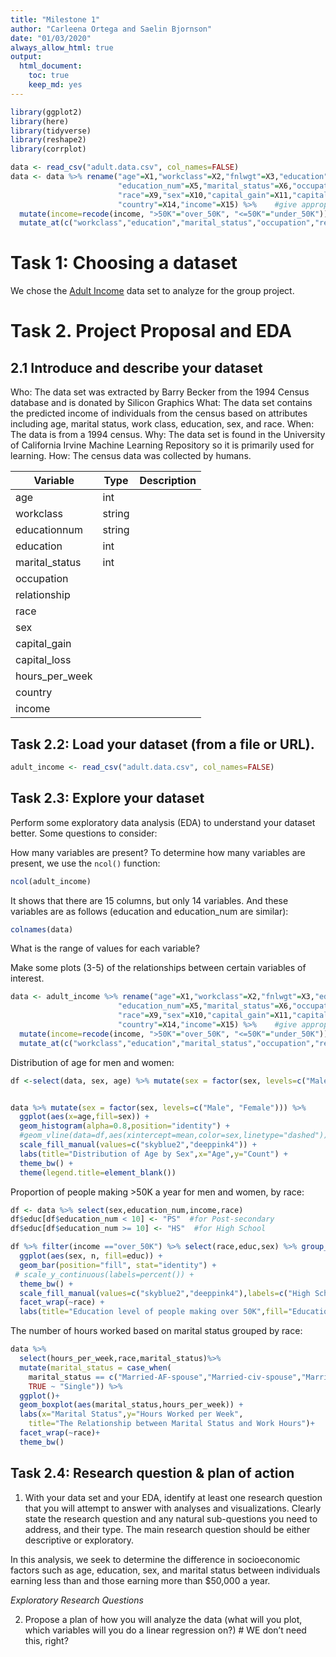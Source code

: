 ```yaml
---
title: "Milestone 1"
author: "Carleena Ortega and Saelin Bjornson"
date: "01/03/2020"
always_allow_html: true
output: 
  html_document:
    toc: true
    keep_md: yes
---
```


```r
library(ggplot2)
library(here)
library(tidyverse)
library(reshape2)
library(corrplot)
```

```r
data <- read_csv("adult.data.csv", col_names=FALSE)
data <- data %>% rename("age"=X1,"workclass"=X2,"fnlwgt"=X3,"education"=X4,
                        "education_num"=X5,"marital_status"=X6,"occupation"=X7,"relationship"=X8,
                        "race"=X9,"sex"=X10,"capital_gain"=X11,"capital_loss"=X12,"hours_per_week"=X13,
                        "country"=X14,"income"=X15) %>%    #give appropriate column names
  mutate(income=recode(income, ">50K"="over_50K", "<=50K"="under_50K")) %>%
  mutate_at(c("workclass","education","marital_status","occupation","relationship","race","sex","country"), funs(recode(., "?" = "NA")))   #replace "?" with NAs in categorical variables
```
# Task 1: Choosing a dataset

We chose the [Adult Income](https://archive.ics.uci.edu/ml/datasets/adult) data set to analyze for the group project.

# Task 2. Project Proposal and EDA

## 2.1 Introduce and describe your dataset

Who: The data set was extracted by Barry Becker from the 1994 Census database and is donated by Silicon Graphics 
What: The data set contains the predicted income of individuals from the census based on attributes including age, marital status, work class, education, sex, and race.
When: The data is from a 1994 census.
Why: The data set is found in the University of California Irvine Machine Learning Repository so it is primarily used for learning.
How: The census data was collected by humans.

|Variable|Type|Description|
|--------|-------|------|
|age|int||
|workclass|string||
|educationnum|string||
|education|int||
|marital_status|int||
|occupation|||
|relationship|||
|race|||
|sex|||
|capital_gain|||
|capital_loss|||
|hours_per_week|||
|country|||
|income|||


## Task 2.2: Load your dataset (from a file or URL).
```r
adult_income <- read_csv("adult.data.csv", col_names=FALSE)
```

## Task 2.3: Explore your dataset
Perform some exploratory data analysis (EDA) to understand your dataset better. Some questions to consider:

How many variables are present?
To determine how many variables are present, we use the `ncol()` function:
```r
ncol(adult_income)
```
It shows that there are 15 columns, but only 14 variables. And these variables are as follows (education and education_num are similar):
```r
colnames(data)
```

What is the range of values for each variable?


Make some plots (3-5) of the relationships between certain variables of interest.

```r
data <- adult_income %>% rename("age"=X1,"workclass"=X2,"fnlwgt"=X3,"education"=X4,
                        "education_num"=X5,"marital_status"=X6,"occupation"=X7,"relationship"=X8,
                        "race"=X9,"sex"=X10,"capital_gain"=X11,"capital_loss"=X12,"hours_per_week"=X13,
                        "country"=X14,"income"=X15) %>%    #give appropriate column names
  mutate(income=recode(income, ">50K"="over_50K", "<=50K"="under_50K")) %>%
  mutate_at(c("workclass","education","marital_status","occupation","relationship","race","sex","country"), funs(recode(., "?" = "NA")))   #replace "?" with NAs in categorical variables
```



Distribution of age for men and women:
```r
df <-select(data, sex, age) %>% mutate(sex = factor(sex, levels=c("Male", "Female"))) %>% group_by(sex)  %>% summarize(mean=mean(age))


data %>% mutate(sex = factor(sex, levels=c("Male", "Female"))) %>%
  ggplot(aes(x=age,fill=sex)) + 
  geom_histogram(alpha=0.8,position="identity") +
  #geom_vline(data=df,aes(xintercept=mean,color=sex,linetype="dashed"))+
  scale_fill_manual(values=c("skyblue2","deeppink4")) + 
  labs(title="Distribution of Age by Sex",x="Age",y="Count") +
  theme_bw() +
  theme(legend.title=element_blank())
```


Proportion of people making >50K a year for men and women, by race:
```r
df <- data %>% select(sex,education_num,income,race)
df$educ[df$education_num < 10] <- "PS"  #for Post-secondary
df$educ[df$education_num >= 10] <- "HS"  #for High School

df %>% filter(income =="over_50K") %>% select(race,educ,sex) %>% group_by(race,educ,sex) %>% tally() %>%
  ggplot(aes(sex, n, fill=educ)) +
  geom_bar(position="fill", stat="identity") +
 # scale_y_continuous(labels=percent()) +
  theme_bw() +
  scale_fill_manual(values=c("skyblue2","deeppink4"),labels=c("High School","Post-Secondary")) + 
  facet_wrap(~race) +
  labs(title="Education level of people making over 50K",fill="Education",y="Percent",x="Sex")
```

The number of hours worked based on marital status grouped by race:
```r
data %>% 
  select(hours_per_week,race,marital_status)%>%
  mutate(marital_status = case_when( 
    marital_status == c("Married-AF-spouse","Married-civ-spouse","Married-spouse-absent") ~ "Married",
    TRUE ~ "Single")) %>%
  ggplot()+
  geom_boxplot(aes(marital_status,hours_per_week)) +
  labs(x="Marital Status",y="Hours Worked per Week",
    title="The Relationship between Marital Status and Work Hours")+
  facet_wrap(~race)+
  theme_bw()
```

## Task 2.4: Research question & plan of action
1. With your data set and your EDA, identify at least one research question that you will attempt to answer with analyses and visualizations. Clearly state the research question and any natural sub-questions you need to address, and their type. The main research question should be either descriptive or exploratory.

In this analysis, we seek to determine the difference in socioeconomic factors such as age, education, sex, and marital status between individuals earning less than and those earning more than $50,000 a year.

*Exploratory Research Questions* 

2. Propose a plan of how you will analyze the data (what will you plot, which variables will you do a linear regression on?) # WE don't need this, right?